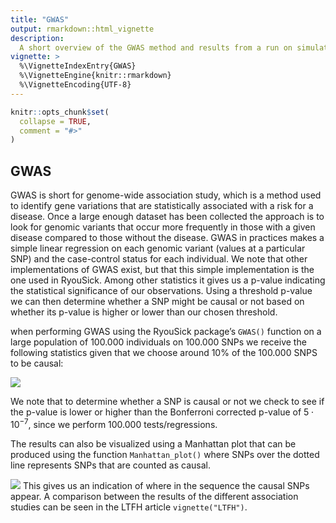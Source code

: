 ```yaml
---
title: "GWAS"
output: rmarkdown::html_vignette
description:
  A short overview of the GWAS method and results from a run on simulated 100.000x100.000 dataset.
vignette: >
  %\VignetteIndexEntry{GWAS}
  %\VignetteEngine{knitr::rmarkdown}
  %\VignetteEncoding{UTF-8}
---
```


```r
knitr::opts_chunk$set(
  collapse = TRUE,
  comment = "#>"
)
```

## GWAS
GWAS is short for genome-wide association study, which is a method used to identify gene variations that are statistically associated with a risk for a disease. Once a large enough dataset has been collected the approach is to look for genomic variants that occur more frequently in those with a given disease compared to those without the disease. GWAS in practices makes a simple linear regression on each genomic variant (values at a particular SNP) and the case-control status for each individual. We note that other implementations of GWAS exist, but that this simple implementation is the one used in RyouSick. Among other statistics it gives us a p-value indicating the statistical significance of our observations. Using a threshold p-value we can then determine whether a SNP might be causal or not based on whether its p-value is higher or lower than our chosen threshold. 

when performing GWAS using the RyouSick package's `GWAS()` function on a large population of 100.000 individuals on 100.000 SNPs we receive the following statistics given that we choose around 10% of the 100.000 SNPS to be causal: 

![](../man/figures/GWAS_stats.PNG)

We note that to determine whether a SNP is causal or not we check to see if the p-value is lower or higher than the Bonferroni corrected p-value of $5\cdot10^{-7}$, since we perform 100.000 tests/regressions. 


The results can also be visualized using a Manhattan plot that can be produced using the function `Manhattan_plot()` where SNPs over the dotted line represents SNPs that are counted as causal. 

![](../man/figures/GWAS.PNG)
This gives us an indication of where in the sequence the causal SNPs appear.
A comparison between the results of the different association studies can be seen in the LTFH article `vignette("LTFH")`. 

